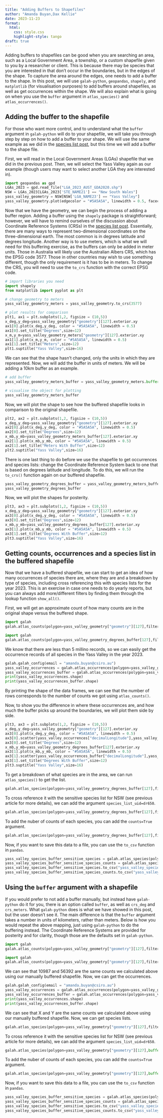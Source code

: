```yaml
---
title: "Adding Buffers to Shapefiles"
author: "Amanda Buyan,Dax Kellie"
date: 2023-11-23
format:
  html:
    css: style.css
    highlight-style: tango
draft: true
---
```


Adding buffers to shapefiles can be good when you are searching an area, such as a Local Government Area, a township, or a custom shapefile given to you by a researcher or client.  This is because there may be species that you are interested in that don't occur in the boundaries, but in the edges of the shape.  To capture the area around the edges, one needs to add a buffer to the shape.  In this post, we will use `galah-python`, `geopandas`, `shapely`, and `matplotlib` (for visualisation purposes) to add buffers around shapefiles, as well as get occurrences within the shape.  We will also explain what is going on when you use the `buffer` argument in `atlas_species()` and `atlas_occurrences()`.

## Adding the buffer to the shapefile

For those who want more control, and to understand what the `buffer` argument in `galah-python` will do to your shapefile, we will take you through step by step on how to add a buffer to your shape.  We will use the same example as we did in the [species list post](labs.ala.org.au), but this time we will add a buffer to the shape file.

First, we will read in the Local Government Areas (LGAs) shapefile that we did in the previous post.  Then, we will select the Yass Valley again as our example (though users may want to select another LGA they are interested in).

```python
import geopandas as gpd
LGAs_2023 = gpd.read_file("LGA_2023_AUST_GDA2020.shp")
NSW = LGAs_2023[LGAs_2023['STE_NAME21'] == "New South Wales"]
yass_valley_geometry = NSW[NSW['LGA_NAME23'] == "Yass Valley"]
yass_valley_geometry.plot(edgecolor = "#5A5A5A", linewidth = 0.5, facecolor = "white", figsize = (12,5))
```

Now that we have the geometry, we can begin the process of adding a buffer region.  Adding a buffer using the `shapely` package is straightforward; however, we will have to remind ourselves of the discussion about Coordinate Reference Systems (CRSs) in the [species list post](labs.ala.org.au).  Essentially, there are many ways to represent two-dimensional coordinates on the three-dimensional earth.  The most common is in degrees latitude and degrees longitude.  Another way is to use meters, which is what we will need for this buffering exercise, as the buffers can only be added in meter units.  Those in Australia will likely use the Australian Albers CRS, which has the EPSG code 3577.  Those in other countries may wish to use something different, though the only requirement is it has to be in meters.  To change the CRS, you will need to use the `to_crs` function with the correct EPSG code.

```python
# import libraries you need
import shapely
from matplotlib import pyplot as plt

# change geometry to meters
yass_valley_geometry_meters = yass_valley_geometry.to_crs(3577)

# plot results for comparison
plt1, ax1 = plt.subplots(1,2, figsize = (10,5))
x_deg,y_deg=yass_valley_geometry["geometry"][127].exterior.xy
ax1[0].plot(x_deg,y_deg, color = "#5A5A5A", linewidth = 0.5)
ax1[0].set_title("Degrees",size=12)
x_m,y_m=yass_valley_geometry_meters["geometry"][127].exterior.xy
ax1[1].plot(x_m,y_m, color = "#5A5A5A", linewidth = 0.5)
ax1[1].set_title("Meters",size=12)
plt1.suptitle("Yass Valley",size=16)
```

We can see that the shape hasn't changed, only the units in which they are represented.  Now, we will add the buffer in units of meters.  We will be adding a 10km buffer as an example.

```python
# add buffer
yass_valley_geometry_meters_buffer = yass_valley_geometry_meters.buffer(10000)

# visualise the object for plotting
yass_valley_geometry_meters_buffer
```

Now, we will plot the shape to see how the buffered shapefile looks in comparison to the original shapefile.

```python
plt2, ax2 = plt.subplots(1,2, figsize = (10,5))
x_deg,y_deg=yass_valley_geometry["geometry"][127].exterior.xy
ax2[0].plot(x_deg,y_deg, color = "#5A5A5A", linewidth = 0.5)
ax2[0].set_title("Degrees",size=12)
x_mb,y_mb=yass_valley_geometry_meters_buffer[127].exterior.xy
ax2[1].plot(x_mb,y_mb, color = "#5A5A5A", linewidth = 0.5)
ax2[1].set_title("Meters With Buffer",size=12)
plt2.suptitle("Yass Valley",size=16)
```

There is one last thing to do before we use the shapefile to get occurrences and species lists: change the Coordinate Reference System back to one that is based on degrees latitude and longitude.  To do this, we will run the `to_crs()` function again on our buffered shapefile.

```python
yass_valley_geometry_degrees_buffer = yass_valley_geometry_meters_buffer.to_crs(4326)
yass_valley_geometry_degrees_buffer
```

Now, we will plot the shapes for posterity.

```python
plt3, ax3 = plt.subplots(1,2, figsize = (10,5))
x_deg,y_deg=yass_valley_geometry["geometry"][127].exterior.xy
ax3[0].plot(x_deg,y_deg, color = "#5A5A5A", linewidth = 0.5)
ax3[0].set_title("Degrees",size=12)
x_mb,y_mb=yass_valley_geometry_degrees_buffer[127].exterior.xy
ax3[1].plot(x_mb,y_mb, color = "#5A5A5A", linewidth = 0.5)
ax3[1].set_title("Degrees With Buffer",size=12)
plt3.suptitle("Yass Valley",size=16)
```

## Getting counts, occurrences and a species list in the buffered shapefile

Now that we have a buffered shapefile, we can start to get an idea of how many occurrences of species there are, where they are and a breakdown by type of species, including cross referencing this with species lists for the year 2023.  This is an exercise in case one needs to do yearly reports, but you can always add more/different filters by finding them through the lookup function `show_all()`.

First, we will get an approximate count of how many counts are in the original shape versus the buffered shape.

```python
import galah
galah.atlas_counts(polygon=yass_valley_geometry["geometry"][127],filters="year=2023")
```

```python
import galah
galah.atlas_counts(polygon=yass_valley_geometry_degrees_buffer[127],filters="year=2023")
```

We know that there are less than 5 millino records, so we can easily get the occurrence records of all species in the Yass Valley in the year 2023.

```python
galah.galah_config(email = "amanda.buyan@csiro.au")
yass_valley_occurrences = galah.atlas_occurrences(polygon=yass_valley_geometry["geometry"][127],filters="year=2023")
yass_valley_occurrences_buffer = galah.atlas_occurrences(polygon=yass_valley_geometry_degrees_buffer[127],filters="year=2023")
print(yass_valley_occurrences.shape)
print(yass_valley_occurrences_buffer.shape)
```

By printing the shape of the data frames, we can see that the number of rows corresponds to the number of counts we got using `atlas_counts()`.  

Now, to show you the difference in where these occurrences are, and how much the buffer picks up around the boundaries, we will plot them side by side.

```python
plt3, ax3 = plt.subplots(1,2, figsize = (10,5))
x_deg,y_deg=yass_valley_geometry["geometry"][127].exterior.xy
ax3[0].plot(x_deg,y_deg, color = "#5A5A5A", linewidth = 0.5)
ax3[0].scatter(yass_valley_occurrences["decimalLongitude"],yass_valley_occurrences["decimalLatitude"],color = "blue")
ax3[0].set_title("Degrees",size=12)
x_mb,y_mb=yass_valley_geometry_degrees_buffer[127].exterior.xy
ax3[1].plot(x_mb,y_mb, color = "#5A5A5A", linewidth = 0.5)
ax3[1].scatter(yass_valley_occurrences_buffer["decimalLongitude"],yass_valley_occurrences_buffer["decimalLatitude"],color = "blue")
ax3[1].set_title("Degrees With Buffer",size=12)
plt3.suptitle("Yass Valley",size=16)
```

To get a breakdown of what species are in the area, we can run `atlas_species()` to get the list.

```python
galah.atlas_species(polygon=yass_valley_geometry_degrees_buffer[127],filters="year=2023")
```

To cross reference it with the sensitive species list for NSW (see previous article for more details), we can add the argument `species_list_uid=dr650`.

```python
galah.atlas_species(polygon=yass_valley_geometry_degrees_buffer[127],filters=["year=2023","species_list_uid=dr650"])
```

To add the nuber of counts of each species, you can add the `counts=True` argument.

```python
galah.atlas_species(polygon=yass_valley_geometry_degrees_buffer[127],filters=["year=2023","species_list_uid=dr650"],counts=True)
```

Now, if you want to save this data to a file, you can use the `to_csv` function in `pandas`.

```python
yass_valley_species_buffer_sensitive_species = galah.atlas_species(polygon=yass_valley_geometry_degrees_buffer[127],filters=["year=2023","species_list_uid=dr650"])
yass_valley_species_buffer_sensitive_species_counts = galah.atlas_species(polygon=yass_valley_geometry_degrees_buffer[127],filters=["year=2023","species_list_uid=dr650"],counts=True)
yass_valley_species_buffer_sensitive_species.to_csv("yass_valley_species_buffer_sensitive_species.csv")
yass_valley_species_buffer_sensitive_species_counts.to_csv("yass_valley_species_buffer_sensitive_species_counts.csv")
```

## Using the `buffer` argument with a shapefile

If you would prefer to not add a buffer manually, but instead have `galah-python` do it for you, there is an option called `buffer`, as well as `crs_deg` and `crs_meters`.  What `galah-python` does is what we have showed in this post, but the user doesn't see it.  The main difference is that the `buffer` argument takes a number in units of kilometers, rather than meters.  Below is how you would repeat the above mapping, just using `galah-python` to do the buffering instead.  The Coordinate Reference Systems are provided for posterity and for clarity, though those are the defaults set in `galah-python`.

```python
import galah
galah.atlas_counts(polygon=yass_valley_geometry["geometry"][127],filters="year=2023")
```

```python
import galah
galah.atlas_counts(polygon=yass_valley_geometry["geometry"][127],filters="year=2023",buffer=10,crs_deg=4326,crs_meters=3577)
```

We can see that 10987 and 56392 are the same counts we calculated above using our manually buffered shapefile.  Now, we can get the occurrences.

```python
galah.galah_config(email = "amanda.buyan@csiro.au")
yass_valley_occurrences = galah.atlas_occurrences(polygon=yass_valley_geometry["geometry"][127],filters="year=2023")
yass_valley_occurrences_buffer = galah.atlas_occurrences(polygon=yass_valley_geometry["geometry"][127],filters="year=2023",buffer=10,crs_deg=4326,crs_meters=3577)
print(yass_valley_occurrences.shape)
print(yass_valley_occurrences_buffer.shape)
```

We can see that X and Y are the same counts we calculated above using our manually buffered shapefile.  Now, we can get species lists.

```python
galah.atlas_species(polygon=yass_valley_geometry["geometry"][127],filters="year=2023",buffer=10,crs_deg=4326,crs_meters=3577)
```

To cross reference it with the sensitive species list for NSW (see previous article for more details), we can add the argument `species_list_uid=dr650`.

```python
galah.atlas_species(polygon=yass_valley_geometry["geometry"][127],buffer=10,crs_deg=4326,crs_meters=3577,filters=["year=2023","species_list_uid=dr650"])
```

To add the nuber of counts of each species, you can add the `counts=True` argument.

```python
galah.atlas_species(polygon=yass_valley_geometry["geometry"][127],buffer=10,crs_deg=4326,crs_meters=3577,filters=["year=2023","species_list_uid=dr650"],counts=True)
```

Now, if you want to save this data to a file, you can use the `to_csv` function in `pandas`.

```python
yass_valley_species_buffer_sensitive_species = galah.atlas_species(polygon=yass_valley_geometry_degrees_buffer[127],filters=["year=2023","species_list_uid=dr650"])
yass_valley_species_buffer_sensitive_species_counts = galah.atlas_species(polygon=yass_valley_geometry_degrees_buffer[127],filters=["year=2023","species_list_uid=dr650"],counts=True)
yass_valley_species_buffer_sensitive_species.to_csv("yass_valley_species_buffer_sensitive_species.csv")
yass_valley_species_buffer_sensitive_species_counts.to_csv("yass_valley_species_buffer_sensitive_species_counts.csv")
```